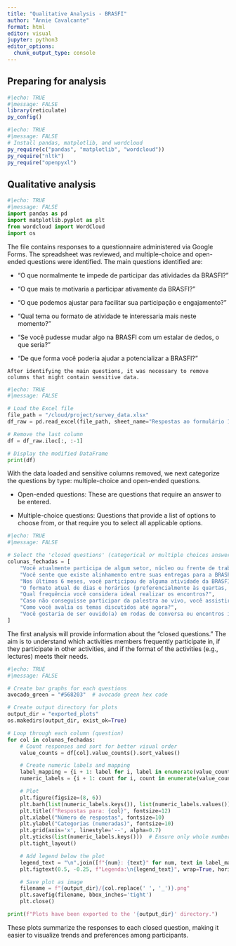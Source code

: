 ```yaml
---
title: "Qualitative Analysis - BRASFI"
author: "Annie Cavalcante"
format: html
editor: visual
jupyter: python3
editor_options: 
  chunk_output_type: console
---
```


## Preparing for analysis

```r
#|echo: TRUE
#|message: FALSE
library(reticulate)
py_config()

```

```r
#|echo: TRUE
#|message: FALSE
# Install pandas, matplotlib, and wordcloud
py_require(c("pandas", "matplotlib", "wordcloud"))
py_require("nltk")
py_require("openpyxl")


```

## Qualitative analysis

```python
#|echo: TRUE
#|message: FALSE
import pandas as pd
import matplotlib.pyplot as plt
from wordcloud import WordCloud
import os
```

The file contains responses to a questionnaire administered via Google Forms. The spreadsheet was reviewed, and multiple-choice and open-ended questions were identified. The main questions identified are:

-   "O que normalmente te impede de participar das atividades da BRASFI?"

-   "O que mais te motivaria a participar ativamente da BRASFI?"

-    "O que podemos ajustar para facilitar sua participação e engajamento?"

-   "Qual tema ou formato de atividade te interessaria mais neste momento?"

-    "Se você pudesse mudar algo na BRASFI com um estalar de dedos, o que seria?"

-    "De que forma você poderia ajudar a potencializar a BRASFI?"

    After identifying the main questions, it was necessary to remove columns that might contain sensitive data.

```python
#|echo: TRUE
#|message: FALSE

# Load the Excel file
file_path = "/cloud/project/survey_data.xlsx"
df_raw = pd.read_excel(file_path, sheet_name="Respostas ao formulário 1")  

# Remove the last column
df = df_raw.iloc[:, :-1]

# Display the modified DataFrame
print(df)

```

With the data loaded and sensitive columns removed, we next categorize the questions by type: multiple-choice and open-ended questions.

-   Open-ended questions: These are questions that require an answer to be entered.

-   Multiple-choice questions: Questions that provide a list of options to choose from, or that require you to select all applicable options.

```python
#|echo: TRUE
#|message: FALSE

# Select the 'closed questions' (categorical or multiple choices answers)
colunas_fechadas = [
    "Você atualmente participa de algum setor, núcleo ou frente de trabalho dentro da BRASFI?",
    "Você sente que existe alinhamento entre suas entregas para a BRASFI e o retorno que você esperava (aprendizado, conexões, visibilidade, etc)?",
    "Nos últimos 6 meses, você participou de alguma atividade da BRASFI (Palestras, fóruns, webinars e mentoria)? (Você pode selecionar mais de uma opção)",
    "O formato atual de dias e horários (preferencialmente às quartas, 19h) são acessíveis para sua rotina?",
    "Qual frequência você considera ideal realizar os encontros?",
    "Caso não conseguisse participar da palestra ao vivo, você assistiria à gravação?",
    "Como você avalia os temas discutidos até agora?",
    "Você gostaria de ser ouvido(a) em rodas de conversa ou encontros informais da BRASFI?"
]
```

The first analysis will provide information about the "closed questions." The aim is to understand which activities members frequently participate in, if they participate in other activities, and if the format of the activities (e.g., lectures) meets their needs.

```python
#|echo: TRUE
#|message: FALSE

# Create bar graphs for each questions
avocado_green = "#568203"  # avocado green hex code

# Create output directory for plots
output_dir = "exported_plots"
os.makedirs(output_dir, exist_ok=True)

# Loop through each column (question)
for col in colunas_fechadas:
    # Count responses and sort for better visual order
    value_counts = df[col].value_counts().sort_values()

    # Create numeric labels and mapping
    label_mapping = {i + 1: label for i, label in enumerate(value_counts.index)}
    numeric_labels = {i + 1: count for i, count in enumerate(value_counts.values)}

    # Plot
    plt.figure(figsize=(8, 6))
    plt.barh(list(numeric_labels.keys()), list(numeric_labels.values()), color=avocado_green)
    plt.title(f"Respostas para: {col}", fontsize=12)
    plt.xlabel("Número de respostas", fontsize=10)
    plt.ylabel("Categorias (numeradas)", fontsize=10)
    plt.grid(axis='x', linestyle='--', alpha=0.7)
    plt.yticks(list(numeric_labels.keys()))  # Ensure only whole number labels
    plt.tight_layout()

    # Add legend below the plot
    legend_text = "\n".join([f"{num}: {text}" for num, text in label_mapping.items()])
    plt.figtext(0.5, -0.25, f"Legenda:\n{legend_text}", wrap=True, horizontalalignment='center', fontsize=9)

    # Save plot as image
    filename = f"{output_dir}/{col.replace(' ', '_')}.png"
    plt.savefig(filename, bbox_inches='tight')
    plt.close()

print(f"Plots have been exported to the '{output_dir}' directory.")

```

These plots summarize the responses to each closed question, making
it easier to visualize trends and preferences among participants.
